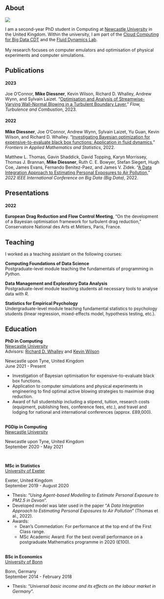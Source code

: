 ## About
::: {layout-ncol=2}
![](profile.jpg)

I am a second-year PhD student in Computing at [Newcastle University](https://www.ncl.ac.uk) in the United Kingdom. Within the university, I am part of the [Cloud Computing for Big Data CDT](https://www.ncl.ac.uk/bigdata/) and the [Fluid Dynamics Lab](https://www.experimental-fluid-dynamics.com). \
\
My research focuses on computer emulators and optimisation of physical experiments and computer simulations.
:::


## Publications

#### 2023

Joe O’Connor, **Mike Diessner**, Kevin Wilson, Richard D. Whalley, Andrew Wynn, and Sylvain Laizet. "[Optimisation and Analysis of Streamwise-Varying Wall-Normal Blowing in a Turbulent Boundary Layer](https://link.springer.com/article/10.1007/s10494-023-00408-3)," _Flow, Turbulence and Combustion_, 2023.

#### 2022

**Mike Diessner**, Joe O'Connor, Andrew Wynn, Sylvain Laizet, Yu Guan, Kevin Wilson, and Richard D. Whalley. "[Investigating Bayesian optimization for expensive-to-evaluate black box functions: Application in fluid dynamics](https://www.frontiersin.org/articles/10.3389/fams.2022.1076296/full)," _Frontiers in Applied Mathematics and Statistics_, 2022.

Matthew L. Thomas, Gavin Shaddick, David Topping, Karyn Morrissey, Thomas J. Brannan, **Mike Diessner**, Ruth C. E. Bowyer, Stefan Siegert, Hugh Coe, James Evans, Fernando Benitez-Paez, and James V. Zidek. "[A Data Integration Approach to Estimating Personal Exposures to Air Pollution](https://ieeexplore.ieee.org/abstract/document/10020701)," _2022 IEEE International Conference on Big Data (Big Data)_, 2022.


## Presentations

#### 2022

**European Drag Reduction and Flow Control Meeting**, "On the development of a Bayesian optimisation framework for turbulent drag reduction," Conservatoire National des Arts et Métiers, Paris, France.


## Teaching

I worked as a teaching assistant on the following courses:  

**Computing Foundations of Data Science**  
Postgraduate-level module teaching the fundamentals of programming in *Python*.  

**Data Management and Exploratory Data Analysis**  
Postgraduate-level module teaching students all necessary tools to analyse data with *R*.  

**Statistics for Empirical Psychology**  
Undergraduate-level module teaching fundamental statistics to psychology students (linear regression, mixed-effects model, hypothesis testing, etc.).  

## Education

::: {.d-flex .justify-content-between}
::: {}
**PhD in Computing**  
[Newcastle University](https://www.ncl.ac.uk)  
Advisors: [Richard D. Whalley](https://www.ncl.ac.uk/engineering/staff/profile/richardwhalley.html) and [Kevin Wilson](https://www.ncl.ac.uk/maths-physics/people/profile/kevinwilson.html)  
:::
::: {.text-end}
Newcastle upon Tyne, United Kingdom  
June 2021 - Present  
:::
:::
- Investigation of Bayesian optimisation for expensive-to-evaluate black box functions.
- Application to computer simulations and physical experiments in engineering to find optimal active blowing strategies to maximise drag reduction.
- Award of full studentship including a stipend, tuition, research costs (equipment, publishing fees, conference fees, etc.), and travel and lodging for national and international conferences (approx. £89,000).  
\

::: {.d-flex .justify-content-between}
::: {}
**PGDip in Computing**  
[Newcastle University](https://www.ncl.ac.uk)  
:::
::: {.text-end}
Newcastle upon Tyne, United Kingdom  
September 2020 - May 2021  
:::
:::
\

::: {.d-flex .justify-content-between}
::: {}
**MSc in Statistics**  
[University of Exeter](https://www.exeter.ac.uk)  
:::
::: {.text-end}
Exeter, United Kingdom  
September 2019 - August 2020  
:::
:::
- Thesis: "*Using Agent-based Modelling to Estimate Personal Exposure to PM2.5 in Devon*".
- Developed model was later used in the paper "*A Data Integration Approach to Estimating Personal Exposures to Air Pollution*" (Thomas et al., 2022).
- Awards:
  - Dean's Commedation: For performance at the top end of the First Class range.
  - MSc Academic Award: For the best overall performance on a postgraduate Mathematics programme in 2020 (£100).  
\

::: {.d-flex .justify-content-between}
::: {}
**BSc in Economics**  
[University of Bonn](https://www.uni-bonn.de/en/home?set_language=en)  
:::
::: {.text-end}
Bonn, Germany  
September 2014 - February 2018  
:::
:::
- Thesis: "*Universal basic income and its effects on the labour market in Germany*".  
